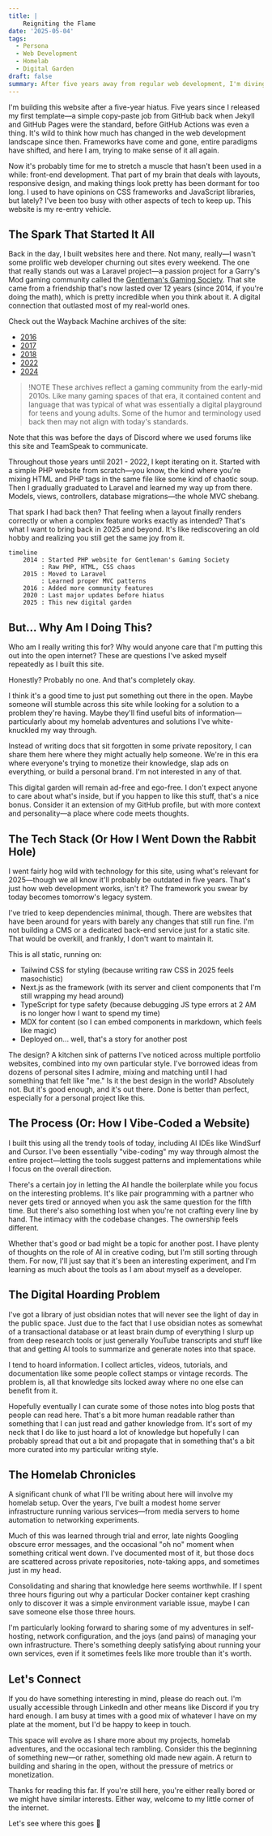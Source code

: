 ```yaml
---
title: |
    Reigniting the Flame
date: '2025-05-04'
tags:
  - Persona
  - Web Development
  - Homelab
  - Digital Garden
draft: false
summary: After five years away from regular web development, I'm diving back in with this new digital garden. Here's why I built it, who it's for (hint—maybe no one), and what you might find here. A rambling journey through my return to the front-end wilderness.
---
```


I'm building this website after a five-year hiatus. Five years since I released my first template—a simple copy-paste job from GitHub back when Jekyll and GitHub Pages were the standard, before GitHub Actions was even a thing. It's wild to think how much has changed in the web development landscape since then. Frameworks have come and gone, entire paradigms have shifted, and here I am, trying to make sense of it all again.

Now it's probably time for me to stretch a muscle that hasn't been used in a while: front-end development. That part of my brain that deals with layouts, responsive design, and making things look pretty has been dormant for too long. I used to have opinions on CSS frameworks and JavaScript libraries, but lately? I've been too busy with other aspects of tech to keep up. This website is my re-entry vehicle.

## The Spark That Started It All

Back in the day, I built websites here and there. Not many, really—I wasn't some prolific web developer churning out sites every weekend. The one that really stands out was a Laravel project—a passion project for a Garry's Mod gaming community called the [Gentleman's Gaming Society](https://ggs.sx). That site came from a friendship that's now lasted over 12 years (since 2014, if you're doing the math), which is pretty incredible when you think about it. A digital connection that outlasted most of my real-world ones.

Check out the Wayback Machine archives of the site:

- [2016](https://web.archive.org/web/20160307181605/https://ggs.sx/)
- [2017](https://web.archive.org/web/20170707175450/https://ggs.sx/)
- [2018](https://web.archive.org/web/20180104044936/https://ggs.sx/)
- [2022](https://web.archive.org/web/20221003141634/https://ggs.sx/)
- [2024](https://web.archive.org/web/20240530122807/https://ggs.sx/)

> !NOTE
> These archives reflect a gaming community from the early-mid 2010s. Like many gaming spaces of that era, it contained content and language that was typical of what was essentially a digital playground for teens and young adults. Some of the humor and terminology used back then may not align with today's standards.

Note that this was before the days of Discord where we used forums like this site and TeamSpeak to communicate. 

Throughout those years until 2021 - 2022, I kept iterating on it. Started with a simple PHP website from scratch—you know, the kind where you're mixing HTML and PHP tags in the same file like some kind of chaotic soup. Then I gradually graduated to Laravel and learned my way up from there. Models, views, controllers, database migrations—the whole MVC shebang. 

That spark I had back then? That feeling when a layout finally renders correctly or when a complex feature works exactly as intended? That's what I want to bring back in 2025 and beyond. It's like rediscovering an old hobby and realizing you still get the same joy from it.

```mermaid
timeline
    2014 : Started PHP website for Gentleman's Gaming Society
         : Raw PHP, HTML, CSS chaos
    2015 : Moved to Laravel
         : Learned proper MVC patterns
    2016 : Added more community features
    2020 : Last major updates before hiatus
    2025 : This new digital garden
```

## But... Why Am I Doing This?

Who am I really writing this for? Why would anyone care that I'm putting this out into the open internet? These are questions I've asked myself repeatedly as I built this site. 

Honestly? Probably no one. And that's completely okay.

I think it's a good time to just put something out there in the open. Maybe someone will stumble across this site while looking for a solution to a problem they're having. Maybe they'll find useful bits of information—particularly about my homelab adventures and solutions I've white-knuckled my way through. 

Instead of writing docs that sit forgotten in some private repository, I can share them here where they might actually help someone. We're in this era where everyone's trying to monetize their knowledge, slap ads on everything, or build a personal brand. I'm not interested in any of that. 

This digital garden will remain ad-free and ego-free. I don't expect anyone to care about what's inside, but if you happen to like this stuff, that's a nice bonus. Consider it an extension of my GitHub profile, but with more context and personality—a place where code meets thoughts.

## The Tech Stack (Or How I Went Down the Rabbit Hole)

I went fairly hog wild with technology for this site, using what's relevant for 2025—though we all know it'll probably be outdated in five years. That's just how web development works, isn't it? The framework you swear by today becomes tomorrow's legacy system.

I've tried to keep dependencies minimal, though. There are websites that have been around for years with barely any changes that still run fine. I'm not building a CMS or a dedicated back-end service just for a static site. That would be overkill, and frankly, I don't want to maintain it.

This is all static, running on:
- Tailwind CSS for styling (because writing raw CSS in 2025 feels masochistic)
- Next.js as the framework (with its server and client components that I'm still wrapping my head around)
- TypeScript for type safety (because debugging JS type errors at 2 AM is no longer how I want to spend my time)
- MDX for content (so I can embed components in markdown, which feels like magic)
- Deployed on... well, that's a story for another post

The design? A kitchen sink of patterns I've noticed across multiple portfolio websites, combined into my own particular style. I've borrowed ideas from dozens of personal sites I admire, mixing and matching until I had something that felt like "me." Is it the best design in the world? Absolutely not. But it's good enough, and it's out there. Done is better than perfect, especially for a personal project like this.

## The Process (Or: How I Vibe-Coded a Website)

I built this using all the trendy tools of today, including AI IDEs like WindSurf and Cursor. I've been essentially "vibe-coding" my way through almost the entire project—letting the tools suggest patterns and implementations while I focus on the overall direction. 

There's a certain joy in letting the AI handle the boilerplate while you focus on the interesting problems. It's like pair programming with a partner who never gets tired or annoyed when you ask the same question for the fifth time. But there's also something lost when you're not crafting every line by hand. The intimacy with the codebase changes. The ownership feels different.

Whether that's good or bad might be a topic for another post. I have plenty of thoughts on the role of AI in creative coding, but I'm still sorting through them. For now, I'll just say that it's been an interesting experiment, and I'm learning as much about the tools as I am about myself as a developer.

## The Digital Hoarding Problem

I've got a library of just obsidian notes that will never see the light of day in the public space. Just due to the fact that I use obsidian notes as somewhat of a transactional database or at least brain dump of everything I slurp up from deep research tools or just generally YouTube transcripts and stuff like that and getting AI tools to summarize and generate notes into that space.

I tend to hoard information. I collect articles, videos, tutorials, and documentation like some people collect stamps or vintage records. The problem is, all that knowledge sits locked away where no one else can benefit from it. 

Hopefully eventually I can curate some of those notes into blog posts that people can read here. That's a bit more human readable rather than something that I can just read and gather knowledge from. It's sort of my neck that I do like to just hoard a lot of knowledge but hopefully I can probably spread that out a bit and propagate that in something that's a bit more curated into my particular writing style.

## The Homelab Chronicles

A significant chunk of what I'll be writing about here will involve my homelab setup. Over the years, I've built a modest home server infrastructure running various services—from media servers to home automation to networking experiments.

Much of this was learned through trial and error, late nights Googling obscure error messages, and the occasional "oh no" moment when something critical went down. I've documented most of it, but those docs are scattered across private repositories, note-taking apps, and sometimes just in my head.

Consolidating and sharing that knowledge here seems worthwhile. If I spent three hours figuring out why a particular Docker container kept crashing only to discover it was a simple environment variable issue, maybe I can save someone else those three hours.

I'm particularly looking forward to sharing some of my adventures in self-hosting, network configuration, and the joys (and pains) of managing your own infrastructure. There's something deeply satisfying about running your own services, even if it sometimes feels like more trouble than it's worth.

## Let's Connect

If you do have something interesting in mind, please do reach out. I'm usually accessible through LinkedIn and other means like Discord if you try hard enough. I am busy at times with a good mix of whatever I have on my plate at the moment, but I'd be happy to keep in touch.

This space will evolve as I share more about my projects, homelab adventures, and the occasional tech rambling. Consider this the beginning of something new—or rather, something old made new again. A return to building and sharing in the open, without the pressure of metrics or monetization.

Thanks for reading this far. If you're still here, you're either really bored or we might have similar interests. Either way, welcome to my little corner of the internet.

Let's see where this goes 🙏
